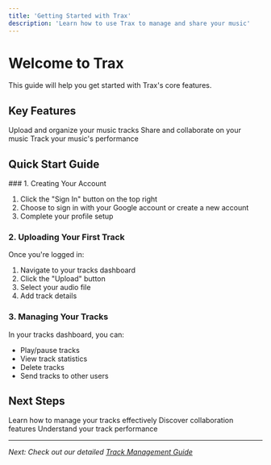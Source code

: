 ```yaml
---
title: 'Getting Started with Trax'
description: 'Learn how to use Trax to manage and share your music'
---
```



# Welcome to Trax

<Callout type="info">
  This guide will help you get started with Trax's core features.
</Callout>

## Key Features

<Cards>
  <Card title="Track Management" href="/essentials/track-management">
    Upload and organize your music tracks
  </Card>
  <Card title="Sharing & Collaboration" href="/essentials/sharing-collaboration">
    Share and collaborate on your music
  </Card>
  <Card title="Analytics" href="/essentials/analytics-statistics">
    Track your music's performance
  </Card>
</Cards>

## Quick Start Guide

<Steps>
### 1. Creating Your Account

1. Click the "Sign In" button on the top right
2. Choose to sign in with your Google account or create a new account
3. Complete your profile setup

### 2. Uploading Your First Track

Once you're logged in:
1. Navigate to your tracks dashboard
2. Click the "Upload" button
3. Select your audio file
4. Add track details

### 3. Managing Your Tracks

In your tracks dashboard, you can:
- Play/pause tracks
- View track statistics
- Delete tracks
- Send tracks to other users
</Steps>

## Next Steps

<Cards>
  <Card title="Track Management Guide" href="/essentials/track-management">
    Learn how to manage your tracks effectively
  </Card>
  <Card title="Collaboration Guide" href="/essentials/sharing-collaboration">
    Discover collaboration features
  </Card>
  <Card title="Analytics Guide" href="/essentials/analytics-statistics">
    Understand your track performance
  </Card>
</Cards>

---

*Next: Check out our detailed [Track Management Guide](/essentials/track-management)* 